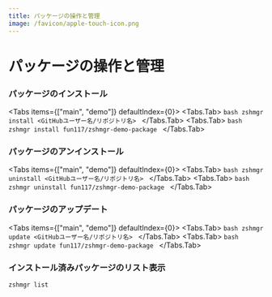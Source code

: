 ```yaml
---
title: パッケージの操作と管理
image: /favicon/apple-touch-icon.png
---
```



# パッケージの操作と管理

### パッケージのインストール

<Tabs items={["main", "demo"]} defaultIndex={0}>
  <Tabs.Tab>
    ```bash
    zshmgr install <GitHubユーザー名/リポジトリ名>
    ```
  </Tabs.Tab>
  <Tabs.Tab>
    ```bash
    zshmgr install fun117/zshmgr-demo-package
    ```
  </Tabs.Tab>
</Tabs>

### パッケージのアンインストール

<Tabs items={["main", "demo"]} defaultIndex={0}>
  <Tabs.Tab>
    ```bash
    zshmgr uninstall <GitHubユーザー名/リポジトリ名>
    ```
  </Tabs.Tab>
  <Tabs.Tab>
    ```bash
    zshmgr uninstall fun117/zshmgr-demo-package
    ```
  </Tabs.Tab>
</Tabs>

### パッケージのアップデート

<Tabs items={["main", "demo"]} defaultIndex={0}>
  <Tabs.Tab>
    ```bash
    zshmgr update <GitHubユーザー名/リポジトリ名>
    ```
  </Tabs.Tab>
  <Tabs.Tab>
    ```bash
    zshmgr update fun117/zshmgr-demo-package
    ```
  </Tabs.Tab>
</Tabs>

### インストール済みパッケージのリスト表示

```bash
zshmgr list
```